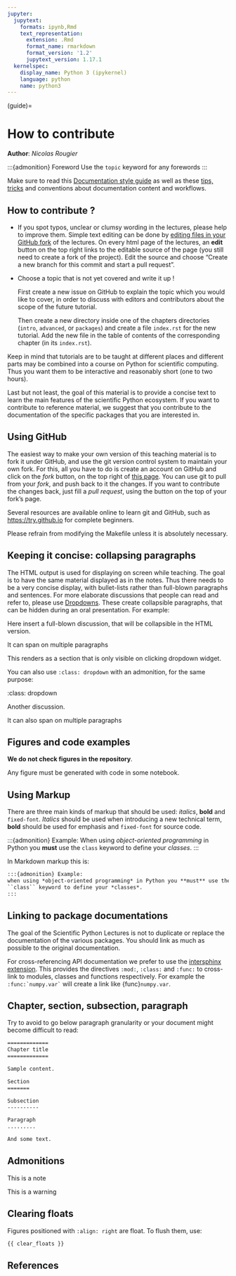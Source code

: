 ```yaml
---
jupyter:
  jupytext:
    formats: ipynb,Rmd
    text_representation:
      extension: .Rmd
      format_name: rmarkdown
      format_version: '1.2'
      jupytext_version: 1.17.1
  kernelspec:
    display_name: Python 3 (ipykernel)
    language: python
    name: python3
---
```


(guide)=

# How to contribute

**Author**: *Nicolas Rougier*

:::{admonition} Foreword
Use the `topic` keyword for any forewords
:::

Make sure to read this [Documentation style guide] as well as these
[tips, tricks] and conventions about documentation content and workflows.

## How to contribute ?

- If you spot typos, unclear or clumsy wording in the lectures, please
  help to improve them. Simple text editing can be done by [editing files
  in your GitHub fork](https://help.github.com/articles/editing-files-in-your-repository/) of
  the lectures. On every html page of the lectures, an **edit**
  button on the top right links to the editable source of the page (you still
  need to create a fork of the project). Edit the source and choose
  "Create a new branch for this commit and start a pull request".

- Choose a topic that is not yet covered and write it up !

  First create a new issue on GitHub to explain the topic which you would
  like to cover, in order to discuss with editors and contributors about
  the scope of the future tutorial.

  Then create a new directory inside one of the chapters directories
  (`intro`, `advanced`, or `packages`) and create a file `index.rst`
  for the new tutorial. Add the new file in the table of contents of the
  corresponding chapter (in its `index.rst`).

Keep in mind that tutorials are to be taught at different places and
different parts may be combined into a course on Python for scientific
computing. Thus you want them to be interactive and reasonably short (one
to two hours).

Last but not least, the goal of this material is to provide a concise
text to learn the main features of the scientific Python ecosystem. If
you want to contribute to reference material, we suggest that you
contribute to the documentation of the specific packages that you are
interested in.

## Using GitHub

The easiest way to make your own version of this teaching material
is to fork it under GitHub, and use the git version control system to
maintain your own fork. For this, all you have to do is create an account
on GitHub and click on the *fork* button, on the top right of [this
page](https://github.com/scipy-lectures/scientific-python-lectures). You can use git to pull from your *fork*, and push back to it the
changes. If you want to contribute the changes back, just fill a
*pull request*, using the button on the top of your fork's page.

Several resources are available online to learn git and GitHub, such as
<https://try.github.io> for complete beginners.

Please refrain from modifying the Makefile unless it is absolutely
necessary.

## Keeping it concise: collapsing paragraphs

The HTML output is used for displaying on screen while teaching. The goal
is to have the same material displayed as in the notes. Thus there needs
to be a very concise display, with bullet-lists rather than full-blown
paragraphs and sentences. For more elaborate discussions that people can
read and refer to, please use
[Dropdowns](https://jupyterbook.org/en/stable/interactive/hiding.html#hide-markdown-using-myst-markdown).
These create collapsible paragraphs, that can be hidden during an oral
presentation.  For example:

::: {toggle}

Here insert a full-blown discussion, that will be collapsible in the HTML
version.

It can span on multiple paragraphs
:::

This renders as a section that is only visible on clicking dropdown widget.

You can also use `:class: dropdown` with an admonition, for the same purpose:

::: {note}
:class: dropdown

Another discussion.

It can also span on multiple paragraphs
:::

## Figures and code examples

**We do not check figures in the repository**.

Any figure must be generated with code in some notebook.

## Using Markup

There are three main kinds of markup that should be used: *italics*, **bold**
and `fixed-font`. *Italics* should be used when introducing a new technical
term, **bold** should be used for emphasis and `fixed-font` for source code.

:::{admonition} Example:
When using *object-oriented programming* in Python you **must** use the
`class` keyword to define your *classes*.
:::

In Markdown markup this is:

```markdown
:::{admonition} Example:
when using *object-oriented programming* in Python you **must** use the
``class`` keyword to define your *classes*.
:::
```

## Linking to package documentations

The goal of the Scientific Python Lectures is not to duplicate or replace
the documentation of the various packages. You should link as much as
possible to the original documentation.

For cross-referencing API documentation we prefer to use the [intersphinx
extension](https://www.sphinx-doc.org/en/master/usage/extensions/index.html#built-in-extensions). This provides
the directives `:mod:`, `:class:` and `:func:` to cross-link to modules,
classes and functions respectively. For example the `` :func:`numpy.var` `` will
create a link like {func}`numpy.var`.

## Chapter, section, subsection, paragraph

Try to avoid to go below paragraph granularity or your document might become
difficult to read:

```rst
=============
Chapter title
=============

Sample content.

Section
=======

Subsection
----------

Paragraph
.........

And some text.
```

## Admonitions

:::{note}
This is a note
:::

:::{warning}
This is a warning
:::

## Clearing floats

Figures positioned with `:align: right` are float. To flush them, use:

```markdown
{{ clear_floats }}
```

## References

[documentation style guide]: https://documentation-style-guide-sphinx.readthedocs.org/en/latest/style-guide.html
[tips, tricks]: https://docness.readthedocs.org/en/latest/index.html
